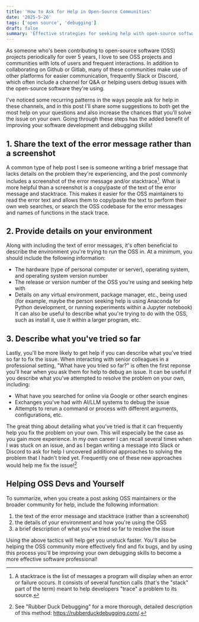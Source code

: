 ```yaml
---
title: 'How to Ask for Help in Open-Source Communities'
date: '2025-5-26'
tags: ['open source', 'debugging']
draft: false
summary: 'Effective strategies for seeking help with open-source software'
---
```

As someone who's been contributing to open-source software (OSS) projects periodically for over 5 years, I love to see OSS projects and communities with lots of users and frequent interactions. In addition to collaborating on Github or Gitlab, many of these communities make use of other platforms for easier communication, frequently Slack or Discord, which often include a channel for Q&A or helping users debug issues with the open-source software they're using.

I've noticed some recurring patterns in the ways people ask for help in these channels, and in this post I'll share some suggestions to both get the most help on your questions and also increase the chances that you'll solve the issue on your own. Going through these steps has the added benefit of improving your software development and debugging skills!

## 1. Share the text of the error message rather than a screenshot
A common type of help post I see is someone writing a brief message that lacks details on the problem they're experiencing, and the post commonly includes a screenshot of the error message and/or stacktrace[^1]. What is more helpful than a screenshot is a copy/paste of the text of the error message and stacktrace. This makes it easier for the OSS maintainers to read the error text and allows them to copy/paste the text to perform their own web searches, or search the OSS codebase for the error messages and names of functions in the stack trace.

## 2. Provide details on your environment
Along with including the text of error messages, it's often beneficial to describe the environment you're trying to run the OSS in. At a minimum, you should include the following information:
* The hardware (type of personal computer or server), operating system, and operating system version number
* The release or version number of the OSS you're using and seeking help with
* Details on any virtual environment, package manager, etc., being used (for example, maybe the person seeking help is using Anaconda for Python development, or running experiments within a Jupyter notebook)
It can also be useful to describe what you're trying to do with the OSS, such as install it, use it within a larger program, etc.

## 3. Describe what you've tried so far
Lastly, you'll be more likely to get help if you can describe what you've tried so far to fix the issue. When interacting with senior colleagues in a professional setting, "What have you tried so far?" is often the first reponse you'll hear when you ask them for help to debug an issue. It can be useful if you describe what you've attempted to resolve the problem on your own, including:
* What have you searched for online via Google or other search engines
* Exchanges you've had with AI/LLM systems to debug the issue
* Attempts to rerun a command or process with different arguments, configurations, etc.

The great thing about detailing what you've tried is that it can frequently help you fix the problem on your own. This will especially be the case as you gain more experience. In my own career I can recall several times when I was stuck on an issue, and as I began writing a message into Slack or Discord to ask for help I uncovered additional approaches to solving the problem that I hadn't tried yet. Frequently one of these new approaches would help me fix the issue![^2]

## Helping OSS Devs and Yourself
To summarize, when you create a post asking OSS maintainers or the broader community for help, include the following information:
1. the text of the error message and stacktrace (rather than a screenshot)
2. the details of your environment and how you're using the OSS
3. a brief description of what you've tried so far to resolve the issue

Using the above tactics will help get you unstuck faster. You'll also be helping the OSS community more effectively find and fix bugs, and by using this process you'll be improving your own debugging skills to become a more effective software professional!

[^1]: A stacktrace is the list of messages a program will display when an error or failure occurs. It consists of several function calls (that's the "stack" part of the term) meant to help developers "trace" a problem to its source.
[^2]: See "Rubber Duck Debugging" for a more thorough, detailed description of this method: https://rubberduckdebugging.com/.
